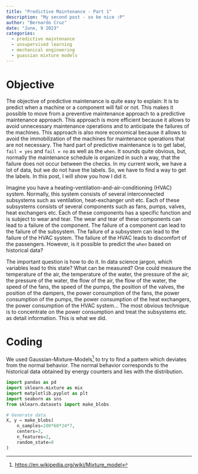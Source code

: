 ```yaml
---
title: "Predictive Maintenance - Part 1"
description: "My second post - so be nice :P"
author: "Bernardo Cruz"
date: "June, 9 2023"
categories:
  - predictive maintenance 
  - unsupervised learning
  - mechanical engineering
  - guassian mixture models
---
```


# Objective
The objective of predictive maintenance is quite easy to explain: It is to predict when a machine or a component will fail or not. This makes it possible to move from a preventive maintenance approach to a predictive maintenance approach. This approach is more efficient because it allows to avoid unnecessary maintenance operations and to anticipate the failures of the machines. This approach is also more economical because it allows to avoid the immobilization of the machines for maintenance operations that are not necessary. The hard part of predictive maintenance is to get label, `fail = yes` and `fail = no` as well as the `when`. It sounds quite obvious, but, normally the maintenance schedule is organized in such a way, that the failure does not occur between the checks. 
In my current work, we have a lot of data, but we do not have the labels. So, we have to find a way to get the labels. In this post, I will show you how I did it.

Imagine you have a heating-ventilation-and-air-conditioning (HVAC) system. Normally, this system consists of several interconnected subsystems such as ventilation, heat-exchanger unit etc. Each of these subsystems consists of several components such as fans, pumps, valves, heat exchangers etc. Each of these components has a specific function and is subject to wear and tear. The wear and tear of these components can lead to a failure of the component. The failure of a component can lead to the failure of the subsystem. The failure of a subsystem can lead to the failure of the HVAC system. The failure of the HVAC leads to discomfort of the passengers. However, is it possible to predict the `when` based on historical data? 

The important question is how to do it. In data science jargon, which variables lead to this state? What can be measured? One could measure the temperature of the air, the temperature of the water, the pressure of the air, the pressure of the water, the flow of the air, the flow of the water, the speed of the fans, the speed of the pumps, the position of the valves, the position of the dampers, the power consumption of the fans, the power consumption of the pumps, the power consumption of the heat exchangers, the power consumption of the HVAC system... The most obvious technique is to concentrate on the power consumption and treat the subsystems etc. as detail information. This is what we did. 

# Coding 
We used Gaussian-Mixture-Models^[<https://en.wikipedia.org/wiki/Mixture_model>] to try to find a pattern which deviates from the normal behavior. The normal behavior corresponds to the historical data obtained by energy counters and lies with the distribution. 

```python
import pandas as pd
import sklearn.mixture as mix
import matplotlib.pyplot as plt
import seaborn as sns
from sklearn.datasets import make_blobs

# Generate data
X, y = make_blobs(
    n_samples=100*60*24*7, 
    centers=3, 
    n_features=2,
    random_state=0
)

```
